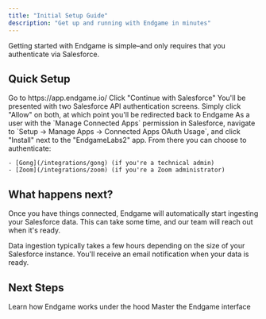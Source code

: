 ```yaml
---
title: "Initial Setup Guide"
description: "Get up and running with Endgame in minutes"
---
```


Getting started with Endgame is simple–and only requires that you authenticate via Salesforce.

## Quick Setup

<Steps>
  <Step title="Navigate to Endgame">
    Go to https://app.endgame.io/
  </Step>
  <Step title="Authenticate with Salesforce">
    Click "Continue with Salesforce"
  </Step>
  <Step title="Grant API permissions">
    You'll be presented with two Salesforce API authentication screens.  Simply click "Allow" on both, at which point you'll be redirected back to Endgame
  </Step>
  <Step title="Approve Salesforce Connected App">
    As a user with the `Manage Connected Apps` permission in Salesforce, navigate to `Setup -> Manage Apps -> Connected Apps OAuth Usage`, and click "Install" next to the "EndgameLabs2" app.
  </Step>
  <Step title="Connect additional integrations">
    From there you can choose to authenticate:

    - [Gong](/integrations/gong) (if you're a technical admin)
    - [Zoom](/integrations/zoom) (if you're a Zoom administrator)
  </Step>
</Steps>

## What happens next?

Once you have things connected, Endgame will automatically start ingesting your Salesforce data. This can take some time, and our team will reach out when it's ready.

<Info>
  Data ingestion typically takes a few hours depending on the size of your Salesforce instance. You'll receive an email notification when your data is ready.
</Info>

## Next Steps

<CardGroup cols={2}>
  <Card title="Core Concepts" icon="lightbulb" href="/core-concepts">
    Learn how Endgame works under the hood
  </Card>
  <Card title="Navigate Endgame" icon="compass" href="/navigating-endgame">
    Master the Endgame interface
  </Card>
</CardGroup>